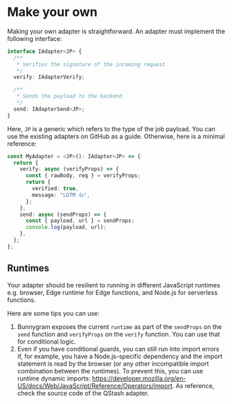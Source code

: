 # Make your own

Making your own adapter is straightforward. An adapter must implement the following interface:

```ts
interface IAdapter<JP> {
  /**
   * Verifies the signature of the incoming request
   */
  verify: IAdapterVerify;

  /**
   * Sends the payload to the backend
   */
  send: IAdapterSend<JP>;
}
```

Here, `JP` is a generic which refers to the type of the job payload. You can use the existing adapters on GitHub as a guide. Otherwise, here is a minimal reference:

```ts
const MyAdapter = <JP>(): IAdapter<JP> => {
  return {
    verify: async (verifyProps) => {
      const { rawBody, req } = verifyProps;
      return {
        verified: true,
        message: "LGTM 👍",
      };
    },
    send: async (sendProps) => {
      const { payload, url } = sendProps;
      console.log(payload, url);
    },
  };
};
```

## Runtimes

Your adapter should be resilient to running in different JavaScript runtimes e.g. browser, Edge runtime for Edge functions, and Node.js for serverless functions.

Here are some tips you can use:

1. Bunnygram exposes the current `runtime` as part of the `sendProps` on the ` send` function and `verifyProps` on the `verify` function. You can use that for conditional logic.
2. Even if you have conditional guards, you can still run into import errors if, for example, you have a Node.js-specific dependency and the import statement is read by the browser (or any other incompatible import combination between the runtimes). To prevent this, you can use runtime dynamic imports: <https://developer.mozilla.org/en-US/docs/Web/JavaScript/Reference/Operators/import>. As reference, check the source code of the QStash adapter.
